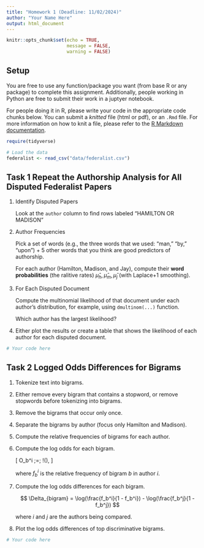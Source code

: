 ```yaml
---
title: "Homework 1 (Deadline: 11/02/2024)"
author: "Your Name Here"
output: html_document
---
```


```r
knitr::opts_chunk$set(echo = TRUE, 
                      message = FALSE, 
                      warning = FALSE)
```

## Setup

You are free to use any function/package you want (from base R or any package) to complete this assignment. Additionally, people working in Python are free to submit their work in a juptyer notebook. 

For people doing it in R, please write your code in the appropriate code chunks below. You can submit a *knitted* file (html or pdf), or an `.Rmd` file. For more information on how to knit a file, please refer to the [R Markdown documentation](https://rmarkdown.rstudio.com/lesson-1.html).

```r
require(tidyverse)

# Load the data
federalist <- read_csv("data/federalist.csv")
```

## Task 1 Repeat the Authorship Analysis for All Disputed Federalist Papers

<ol>

<li>Identify Disputed Papers

Look at the `author` column to find rows labeled "HAMILTON OR MADISON"

<li> Author Frequencies

Pick a set of words (e.g., the three words that we used: “man,” “by,” “upon”) + 5 other words that you think are good predictors of authorship.

For each author (Hamilton, Madison, and Jay), compute their **word probabilities** (the ralitive rates) $\hat{\mu}_h, \hat{\mu}_m, \hat{\mu}_j$ (with Laplace+1 smoothing).

<li> For Each Disputed Document

Compute the multinomial likelihood of that document under each author’s distribution, for example, using `dmultinom(...)` function.

Which author has the largest likelihood?

<li> Either plot the results or create a table that shows the likelihood of each author for each disputed document.

</ol>

```r

# Your code here

```

## Task 2 Logged Odds Differences for Bigrams

<ol>

<li> Tokenize text into bigrams.

<li> Either remove every bigram that contains a stopword, or remove stopwords before tokenizing into bigrams.

<li> Remove the bigrams that occur only once.

<li> Separate the bigrams by author (focus only Hamilton and Madison).

<li> Compute the relative frequencies of bigrams for each author.

<li> Compute the log odds for each bigram.

\[
\log O_b^i
\;=\;
\log\!\biggl(\frac{f_b^i}{1 - f_b^i}\biggr),
\]

where $f_b^i$ is the relative frequency of bigram $b$ in author $i$.

<li> Compute the log odds differences for each bigram.

$$
\Delta_{bigram} = \log(\frac{f_b^i}{1 - f_b^i}) - \log(\frac{f_b^j}{1 - f_b^j})
$$

where $i$ and $j$ are the authors being compared.

<li> Plot the log odds differences of top discriminative bigrams.

</ol>

```r

# Your code here

```


